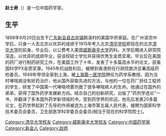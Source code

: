 {{unreferenced|time=2014-01-28T12:36:33+00:00}}
'''赵士寿'''（{{bd|1898年|9月20日|1976年|2月10日}}）是一位中国药学家。

==生平==
1898年9月20日出生于[[广东|广东]][[新会县|新会县]][[古井镇|古井镇]]鹅溪村的美国华侨家庭。在广州读完中学后，只身一人去北京以优异的成绩于1915年考入北京[[清华学校|清华学校]]即现在的北京[[清华大学|清华大学]]的前身。毕业后，以公费考入美国[[威斯康辛大学|威斯康辛大学]]药科。大学后期进入研究院深造，以优异的成绩毕业，获该校硕士学位并获得优秀生金质奖章。毕业后在美国的药厂进行制药研究工作，在美国工作了十年，发表了十多篇高水平的论文，获美国科学PX金质奖章。1945年抗战胜利后，被聘到香港担任行政院救济总署高级药检委员。1949年带领全家到上海，被[[上海第一医学院|上海第一医学院]]聘任为药学系教授。因为当时哮喘病没有好药治疗，他从国外获取先进的方法，与他的一位在药厂担任工程师的学生，研发了中国第一代哮喘喷雾剂救了很多哮喘病人的生命。他通过在国外的弟弟，获得了国外药学发展新方向。结合自己的创新研究，出版了“药剂学选论”一书，并翻译了多本国外药学新领域的书，受到药学界的欢迎。他先后发表20多篇论文，在药学界起到了先导的作用被选为上海市第五届人民代表，被聘为国家科学技术委员会委员，卫生部医学科学委员会委员(相当于现在的科学院院士)。

{{DEFAULTSORT:Z}}
[[Category:清华大学校友|Category:清华大学校友]]
[[Category:威斯康辛大学校友|Category:威斯康辛大学校友]]
[[Category:中国药学家|Category:中国药学家]]
[[Category:新会人|Category:新会人]]
[[Category:赵姓|Category:赵姓]]